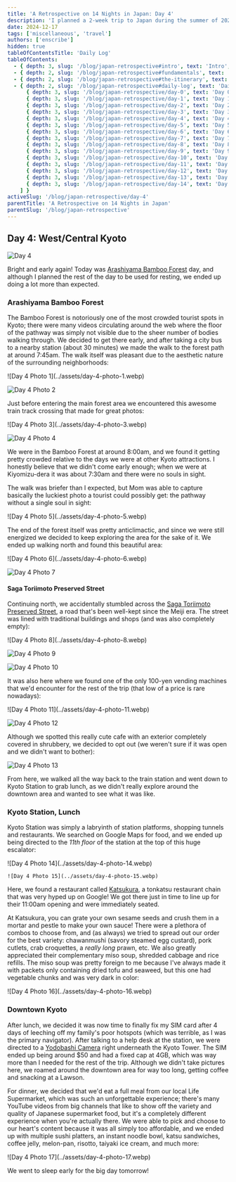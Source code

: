 ```yaml
---
title: 'A Retrospective on 14 Nights in Japan: Day 4'
description: 'I planned a 2-week trip to Japan during the summer of 2023 for my family. Here are some of the highlights, blunders, experiences gathered throughout the process.'
date: 2024-12-17
tags: ['miscellaneous', 'travel']
authors: ['enscribe']
hidden: true
tableOfContentsTitle: 'Daily Log'
tableOfContents:
  - { depth: 3, slug: '/blog/japan-retrospective#intro', text: 'Intro', subheadings: [] }
  - { depth: 2, slug: '/blog/japan-retrospective#fundamentals', text: 'Fundamentals', subheadings: [] }
  - { depth: 2, slug: '/blog/japan-retrospective#the-itinerary', text: 'The Itinerary', subheadings: [] }
  - { depth: 2, slug: '/blog/japan-retrospective#daily-log', text: 'Daily Log', subheadings: [
      { depth: 3, slug: '/blog/japan-retrospective/day-0', text: 'Day 0: Kansai Airport', subheadings: [] },
      { depth: 3, slug: '/blog/japan-retrospective/day-1', text: 'Day 1: Osaka Day Trip', subheadings: [] },
      { depth: 3, slug: '/blog/japan-retrospective/day-2', text: 'Day 2: Nara Day Trip', subheadings: [] },
      { depth: 3, slug: '/blog/japan-retrospective/day-3', text: 'Day 3: East Kyoto', subheadings: [] },
      { depth: 3, slug: '/blog/japan-retrospective/day-4', text: 'Day 4: West/Central Kyoto', subheadings: [] },
      { depth: 3, slug: '/blog/japan-retrospective/day-5', text: 'Day 5: Fushimi-Inari Taisha', subheadings: [] },
      { depth: 3, slug: '/blog/japan-retrospective/day-6', text: 'Day 6: Hakone-Yumoto', subheadings: [] },
      { depth: 3, slug: '/blog/japan-retrospective/day-7', text: 'Day 7: Hakone Round Course', subheadings: [] },
      { depth: 3, slug: '/blog/japan-retrospective/day-8', text: 'Day 8: Shinjuku, Kabukichō', subheadings: [] },
      { depth: 3, slug: '/blog/japan-retrospective/day-9', text: 'Day 9: Yokohama, Shibuya', subheadings: [] },
      { depth: 3, slug: '/blog/japan-retrospective/day-10', text: 'Day 10: Rest Day', subheadings: [] },
      { depth: 3, slug: '/blog/japan-retrospective/day-11', text: 'Day 11: Akihabara', subheadings: [] },
      { depth: 3, slug: '/blog/japan-retrospective/day-12', text: 'Day 12: Asakusa, Odaiba', subheadings: [] },
      { depth: 3, slug: '/blog/japan-retrospective/day-13', text: 'Day 13: Kamakura Day Trip', subheadings: [] },
      { depth: 3, slug: '/blog/japan-retrospective/day-14', text: 'Day 14: Haneda Airport', subheadings: [] },
    ] }
activeSlug: '/blog/japan-retrospective/day-4'
parentTitle: 'A Retrospective on 14 Nights in Japan'
parentSlug: '/blog/japan-retrospective'
---
```


## Day 4: West/Central Kyoto

![Day 4](../assets/day-4.webp)

Bright and early again! Today was [Arashiyama Bamboo Forest](<https://en.wikipedia.org/wiki/Bamboo_Forest_(Kyoto,_Japan)>) day, and although I planned the rest of the day to be used for resting, we ended up doing a lot more than expected.

### Arashiyama Bamboo Forest

The Bamboo Forest is notoriously one of the most crowded tourist spots in Kyoto; there were many videos circulating around the web where the floor of the pathway was simply not visible due to the sheer number of bodies walking through. We decided to get there early, and after taking a city bus to a nearby station (about 30 minutes) we made the walk to the forest path at around 7:45am. The walk itself was pleasant due to the aesthetic nature of the surrounding neighborhoods:

<div class="flex gap-2 [&>*>*]:my-0">
![Day 4 Photo 1](../assets/day-4-photo-1.webp)

![Day 4 Photo 2](../assets/day-4-photo-2.webp)
</div>

Just before entering the main forest area we encountered this awesome train track crossing that made for great photos:

<div class="flex gap-2 [&>*>*]:my-0">
![Day 4 Photo 3](../assets/day-4-photo-3.webp)

![Day 4 Photo 4](../assets/day-4-photo-4.webp)
</div>

We were in the Bamboo Forest at around 8:00am, and we found it getting pretty crowded relative to the days we were at other Kyoto attractions. I honestly believe that we didn't come early enough; when we were at Kiyomizu-dera it was about 7:30am and there were no souls in sight.

The walk was briefer than I expected, but Mom was able to capture basically the luckiest photo a tourist could possibly get: the pathway without a single soul in sight:

<div class="mx-auto w-1/2">
    ![Day 4 Photo 5](../assets/day-4-photo-5.webp)
</div>

The end of the forest itself was pretty anticlimactic, and since we were still energized we decided to keep exploring the area for the sake of it. We ended up walking north and found this beautiful area:

<div class="flex gap-2 [&>*>*]:my-0">
![Day 4 Photo 6](../assets/day-4-photo-6.webp)

![Day 4 Photo 7](../assets/day-4-photo-7.webp)
</div>

#### Saga Toriimoto Preserved Street

Continuing north, we accidentally stumbled across the [Saga Toriimoto Preserved Street](https://japanwonder.com/2017/08/26/saga-toriimoto-preserved-street-and-the-nenbutsu-ji-temples-kyoto-travel-in-spring-2016/), a road that's been well-kept since the Meiji era. The street was lined with traditional buildings and shops (and was also completely empty):

<div class="flex gap-2 [&>*>*]:my-0">
![Day 4 Photo 8](../assets/day-4-photo-8.webp)

![Day 4 Photo 9](../assets/day-4-photo-9.webp)
</div>

![Day 4 Photo 10](../assets/day-4-photo-10.webp)

It was also here where we found one of the only 100-yen vending machines that we'd encounter for the rest of the trip (that low of a price is rare nowadays):

<div class="flex gap-2 [&>*>*]:my-0">
![Day 4 Photo 11](../assets/day-4-photo-11.webp)

![Day 4 Photo 12](../assets/day-4-photo-12.webp)
</div>

Although we spotted this really cute cafe with an exterior completely covered in shrubbery, we decided to opt out (we weren't sure if it was open and we didn't want to bother):

![Day 4 Photo 13](../assets/day-4-photo-13.webp)

From here, we walked all the way back to the train station and went down to Kyoto Station to grab lunch, as we didn't really explore around the downtown area and wanted to see what it was like.

### Kyoto Station, Lunch

Kyoto Station was simply a labryinth of station platforms, shopping tunnels and restaurants. We searched on Google Maps for food, and we ended up being directed to the _11th floor_ of the station at the top of this huge escalator:

<div class="flex gap-2 [&>*>*]:my-0">
    ![Day 4 Photo 14](../assets/day-4-photo-14.webp)

    ![Day 4 Photo 15](../assets/day-4-photo-15.webp)
</div>

Here, we found a restaurant called [Katsukura](https://tabelog.com/en/kyoto/A2601/A260101/26001923/), a tonkatsu restaurant chain that was very hyped up on Google! We got there just in time to line up for their 11:00am opening and were immediately seated.

At Katsukura, you can grate your own sesame seeds and crush them in a mortar and pestle to make your own sauce! There were a plethora of combos to choose from, and (as always) we tried to spread out our order for the best variety: chawanmushi (savory steamed egg custard), pork cutlets, crab croquettes, a _really long_ prawn, etc. We also greatly appreciated their complementary miso soup, shredded cabbage and rice refills. The miso soup was pretty foreign to me because I've always made it with packets only containing dried tofu and seaweed, but this one had vegetable chunks and was very dark in color:

<div class="mx-auto w-1/2">
    ![Day 4 Photo 16](../assets/day-4-photo-16.webp)
</div>

### Downtown Kyoto

After lunch, we decided it was now time to finally fix my SIM card after 4 days of leeching off my family's poor hotspots (which was terrible, as I was the primary navigator). After talking to a help desk at the station, we were directed to a [Yodobashi Camera](https://www.yodobashi.com/) right underneath the Kyoto Tower. The SIM ended up being around $50 and had a fixed cap at 4GB, which was way more than I needed for the rest of the trip. Although we didn't take pictures here, we roamed around the downtown area for way too long, getting coffee and snacking at a Lawson.

For dinner, we decided that we'd eat a full meal from our local Life Supermarket, which was such an unforgettable experience; there's many YouTube videos from big channels that like to show off the variety and quality of Japanese supermarket food, but it's a completely different experience when you're actually there. We were able to pick and choose to our heart's content because it was all simply too affordable, and we ended up with multiple sushi platters, an instant noodle bowl, katsu sandwiches, coffee jelly, melon-pan, risotto, taiyaki ice cream, and much more:

<div class="mx-auto w-1/2">
    ![Day 4 Photo 17](../assets/day-4-photo-17.webp)
</div>

We went to sleep early for the big day tomorrow!
